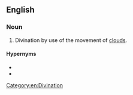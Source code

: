 ==English==

===Noun===
{{en-noun|-}}

# Divination by use of the movement of [[cloud]]s.

====Hypernyms====
* {{l|en|aeromancy}}
* {{l|en|austromancy}}

[[Category:en:Divination]]